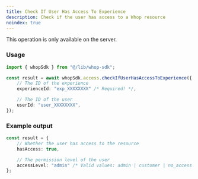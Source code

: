 ```yaml
---
title: Check If User Has Access To Experience
description: Check if the user has access to a Whop resource
noindex: true
---
```

<Note>This operation is only available on the server.</Note>
### Usage

```typescript
import { whopSdk } from "@/lib/whop-sdk";

const result = await whopSdk.access.checkIfUserHasAccessToExperience({
	// The ID of the experience
	experienceId: "exp_XXXXXXXX" /* Required! */,

	// The ID of the user
	userId: "user_XXXXXXXX",
});

```

### Example output

```typescript
const result = {
	// Whether the user has access to the resource
	hasAccess: true,

	// The permission level of the user
	accessLevel: "admin" /* Valid values: admin | customer | no_access */,
};

```

